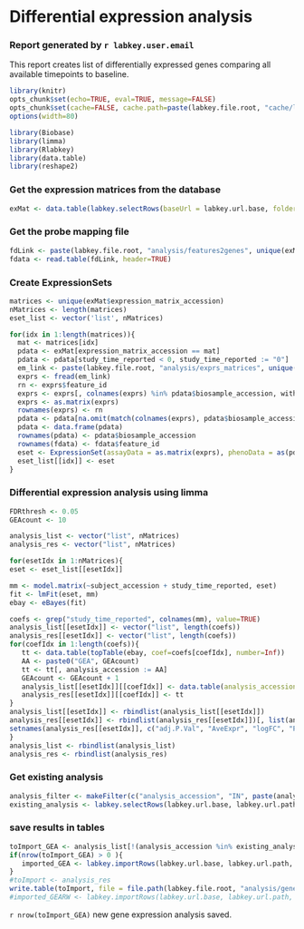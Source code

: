 # Differential expression analysis

### Report generated by `r labkey.user.email`


This report creates list of differentially expressed genes comparing all available timepoints to baseline. 


```r
library(knitr)
opts_chunk$set(echo=TRUE, eval=TRUE, message=FALSE)
opts_chunk$set(cache=FALSE, cache.path=paste(labkey.file.root, "cache/limma_analysis/", sep="/"))
options(width=80)
```

```r
library(Biobase)
library(limma)
library(Rlabkey)
library(data.table)
library(reshape2)
```

### Get the expression matrices from the database
```r
exMat <- data.table(labkey.selectRows(baseUrl = labkey.url.base, folderPath = labkey.url.path, schemaName = "study", queryName = "gene_expression_matrices", colNameOpt="rname"))
```

### Get the probe mapping file
```r
fdLink <- paste(labkey.file.root, "analysis/features2genes", unique(exMat$feature_mapping_file), sep="/")
fdata <- read.table(fdLink, header=TRUE)
```
### Create ExpressionSets
```r
matrices <- unique(exMat$expression_matrix_accession)
nMatrices <- length(matrices)
eset_list <- vector('list', nMatrices)

for(idx in 1:length(matrices)){
  mat <- matrices[idx]
  pdata <- exMat[expression_matrix_accession == mat]
  pdata <- pdata[study_time_reported < 0, study_time_reported := "0"]
  em_link <- paste(labkey.file.root, "analysis/exprs_matrices", unique(pdata$file_info_name), sep="/")
  exprs <- fread(em_link)
  rn <- exprs$feature_id
  exprs <- exprs[, colnames(exprs) %in% pdata$biosample_accession, with=FALSE]
  exprs <- as.matrix(exprs)
  rownames(exprs) <- rn
  pdata <- pdata[na.omit(match(colnames(exprs), pdata$biosample_accession)),]
  pdata <- data.frame(pdata)
  rownames(pdata) <- pdata$biosample_accession
  rownames(fdata) <- fdata$feature_id
  eset <- ExpressionSet(assayData = as.matrix(exprs), phenoData = as(pdata, "AnnotatedDataFrame"), featureData = as(fdata, "AnnotatedDataFrame"))
  eset_list[[idx]] <- eset
}
```

### Differential expression analysis using limma
```r
FDRthresh <- 0.05
GEAcount <- 10

analysis_list <- vector("list", nMatrices)
analysis_res <- vector("list", nMatrices)

for(esetIdx in 1:nMatrices){
eset <- eset_list[[esetIdx]]

mm <- model.matrix(~subject_accession + study_time_reported, eset)
fit <- lmFit(eset, mm)
ebay <- eBayes(fit)

coefs <- grep("study_time_reported", colnames(mm), value=TRUE)
analysis_list[[esetIdx]] <- vector("list", length(coefs))
analysis_res[[esetIdx]] <- vector("list", length(coefs))
for(coefIdx in 1:length(coefs)){
   tt <- data.table(topTable(ebay, coef=coefs[coefIdx], number=Inf))
   AA <- paste0("GEA", GEAcount)
   tt <- tt[, analysis_accession := AA]
   GEAcount <- GEAcount + 1
   analysis_list[[esetIdx]][[coefIdx]] <- data.table(analysis_accession = AA, expression_matrix_accession = matrices[esetIdx], description = paste0("Differential expression analysis using limma D", gsub("study_time_reported", "", coefs[coefIdx]), " vs baseline"))
   analysis_res[[esetIdx]][[coefIdx]] <- tt
}
analysis_list[[esetIdx]] <- rbindlist(analysis_list[[esetIdx]])
analysis_res[[esetIdx]] <- rbindlist(analysis_res[[esetIdx]])[, list(analysis_accession, feature_id, adj.P.Val, AveExpr, logFC, P.Value, t)]
setnames(analysis_res[[esetIdx]], c("adj.P.Val", "AveExpr", "logFC", "P.Value", "t"), c("adj_p_val", "ave_expr", "log_fc", "p_value", "statistic"))
}
analysis_list <- rbindlist(analysis_list)
analysis_res <- rbindlist(analysis_res)
```

### Get existing analysis
```r
analysis_filter <- makeFilter(c("analysis_accession", "IN", paste(analysis_list$analysis_accession, collapse=";")))
existing_analysis <- labkey.selectRows(labkey.url.base, labkey.url.path, "lists", "gene_expression_analysis", colFilter=analysis_filter, colNameOpt="rname")
```

### save results in tables
```r
toImport_GEA <- analysis_list[!(analysis_accession %in% existing_analysis$analysis_accession)]
if(nrow(toImport_GEA) > 0 ){
   imported_GEA <- labkey.importRows(labkey.url.base, labkey.url.path, "lists", "gene_expression_analysis", toImport = toImport_GEA)
}
#toImport <- analysis_res
write.table(toImport, file = file.path(labkey.file.root, "analysis/gene_expression_analysis/limma", "all_GEA.tsv"), sep="\t", quote=FALSE, row.names=FALSE)
#imported_GEARW <- labkey.importRows(labkey.url.base, labkey.url.path, "lists", "gene_expression_analysis_result_wide", toImport = toImport)
```
`r nrow(toImport_GEA)` new gene expression analysis saved.
